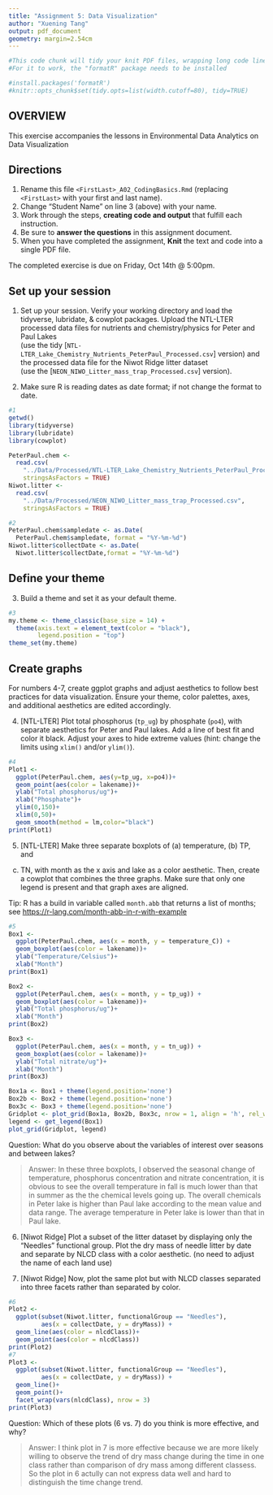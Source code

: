 ```yaml
---
title: "Assignment 5: Data Visualization"
author: "Xuening Tang"
output: pdf_document
geometry: margin=2.54cm
---
```


```r
#This code chunk will tidy your knit PDF files, wrapping long code lines
#For it to work, the "formatR" package needs to be installed

#install.packages('formatR')
#knitr::opts_chunk$set(tidy.opts=list(width.cutoff=80), tidy=TRUE)
```

## OVERVIEW

This exercise accompanies the lessons in Environmental Data Analytics on Data Visualization 

## Directions
1. Rename this file `<FirstLast>_A02_CodingBasics.Rmd` (replacing `<FirstLast>` with your first and last name).
2. Change "Student Name" on line 3 (above) with your name.
3. Work through the steps, **creating code and output** that fulfill each instruction.
4. Be sure to **answer the questions** in this assignment document.
5. When you have completed the assignment, **Knit** the text and code into a single PDF file.

The completed exercise is due on Friday, Oct 14th @ 5:00pm.



## Set up your session 
1. Set up your session. Verify your working directory and load the tidyverse, 
lubridate, & cowplot packages. Upload the NTL-LTER processed data files for nutrients and chemistry/physics for Peter and Paul Lakes  
(use the tidy [`NTL-LTER_Lake_Chemistry_Nutrients_PeterPaul_Processed.csv`] version) and the processed data file for the Niwot Ridge litter dataset  
(use the [`NEON_NIWO_Litter_mass_trap_Processed.csv`] version). 

2. Make sure R is reading dates as date format; if not change the format to date.

```r
#1 
getwd()
library(tidyverse)
library(lubridate)
library(cowplot)

PeterPaul.chem <- 
  read.csv(
    "../Data/Processed/NTL-LTER_Lake_Chemistry_Nutrients_PeterPaul_Processed.csv",
    stringsAsFactors = TRUE)
Niwot.litter <- 
  read.csv(
    "../Data/Processed/NEON_NIWO_Litter_mass_trap_Processed.csv",
    stringsAsFactors = TRUE)

#2 
PeterPaul.chem$sampledate <- as.Date(
  PeterPaul.chem$sampledate, format = "%Y-%m-%d")
Niwot.litter$collectDate <- as.Date(
  Niwot.litter$collectDate,format = "%Y-%m-%d")

```
## Define your theme
3. Build a theme and set it as your default theme.

```r
#3
my.theme <- theme_classic(base_size = 14) +
  theme(axis.text = element_text(color = "black"), 
        legend.position = "top")
theme_set(my.theme)
```

## Create graphs
For numbers 4-7, create ggplot graphs and adjust aesthetics to follow best 
practices for data visualization. Ensure your theme, color palettes, axes, 
and additional aesthetics are edited accordingly.

4. [NTL-LTER] Plot total phosphorus (`tp_ug`) by phosphate (`po4`), with 
separate aesthetics for Peter and Paul lakes. Add a line of best fit and 
color it black. Adjust your axes to hide extreme values (hint: change the 
limits using `xlim()` and/or `ylim()`).

```r
#4
Plot1 <-
  ggplot(PeterPaul.chem, aes(y=tp_ug, x=po4))+
  geom_point(aes(color = lakename))+
  ylab("Total phosphorus/ug")+
  xlab("Phosphate")+
  ylim(0,150)+
  xlim(0,50)+
  geom_smooth(method = lm,color="black")
print(Plot1)
```


5. [NTL-LTER] Make three separate boxplots of (a) temperature, (b) TP, and 
(c) TN, with month as the x axis and lake as a color aesthetic. Then, create 
a cowplot that combines the three graphs. Make sure that only one legend is 
present and that graph axes are aligned. 

Tip: R has a build in variable called `month.abb` that returns a list of months;
see <https://r-lang.com/month-abb-in-r-with-example>

```r
#5
Box1 <-
  ggplot(PeterPaul.chem, aes(x = month, y = temperature_C)) +
  geom_boxplot(aes(color = lakename))+
  ylab("Temperature/Celsius")+
  xlab("Month")
print(Box1)

Box2 <-
  ggplot(PeterPaul.chem, aes(x = month, y = tp_ug)) +
  geom_boxplot(aes(color = lakename))+
  ylab("Total phosphorus/ug")+
  xlab("Month")
print(Box2)

Box3 <-
  ggplot(PeterPaul.chem, aes(x = month, y = tn_ug)) +
  geom_boxplot(aes(color = lakename))+
  ylab("Total nitrate/ug")+
  xlab("Month")
print(Box3)

Box1a <- Box1 + theme(legend.position='none')
Box2b <- Box2 + theme(legend.position='none')
Box3c <- Box3 + theme(legend.position='none')
Gridplot <- plot_grid(Box1a, Box2b, Box3c, nrow = 1, align = 'h', rel_widths = c(1.2,1,1.1))
legend <- get_legend(Box1)
plot_grid(Gridplot, legend)

```

Question: What do you observe about the variables of interest over seasons 
and between lakes? 

> Answer: In these three boxplots, I observed the seasonal change of temperature, phosphorus concentration and nitrate concentration, it is obvious to see the overall temperature in fall is much lower than that in summer as the the chemical levels going up. The overall chemicals in Peter lake is higher than Paul lake according to the mean value and data range. The average temperature in Peter lake is lower than that in Paul lake.

6. [Niwot Ridge] Plot a subset of the litter dataset by displaying only the 
"Needles" functional group. Plot the dry mass of needle litter by date and 
separate by NLCD class with a color aesthetic. (no need to adjust the name 
of each land use)

7. [Niwot Ridge] Now, plot the same plot but with NLCD classes separated into 
three facets rather than separated by color. 

```r
#6
Plot2 <- 
  ggplot(subset(Niwot.litter, functionalGroup == "Needles"), 
         aes(x = collectDate, y = dryMass)) +
  geom_line(aes(color = nlcdClass))+
  geom_point(aes(color = nlcdClass))
print(Plot2)
#7
Plot3 <- 
  ggplot(subset(Niwot.litter, functionalGroup == "Needles"), 
         aes(x = collectDate, y = dryMass)) +
  geom_line()+
  geom_point()+
  facet_wrap(vars(nlcdClass), nrow = 3)
print(Plot3)

```
Question: Which of these plots (6 vs. 7) do you think is more effective, and why? 

> Answer: I think plot in 7 is more effective because we are more likely willing to observe the trend of dry mass change during the time in one class rather than comparison of dry mass among different classess. So the plot in 6 actully can not express data well and hard to distinguish the time change trend. 